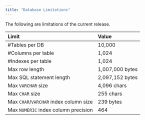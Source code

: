 ```yaml
---
title: "Database Limitations"
---
```


The following are limitations of the current release.

| Limit                                  | Value           |
| :------------------------------------- | :-------------- |
| #Tables per DB                         | 10,000          |
| #Columns per table                     | 1,024           |
| #Indexes per table                     | 1,024           |
| Max row length                         | 1,007,000 bytes |
| Max SQL statement length               | 2,097,152 bytes |
| Max `VARCHAR` size                     | 4,096 chars     |
| Max `CHAR` size                        | 255 chars       |
| Max `CHAR`/`VARCHAR` index column size | 239 bytes       |
| Max `NUMERIC` index column precision   | 464             |